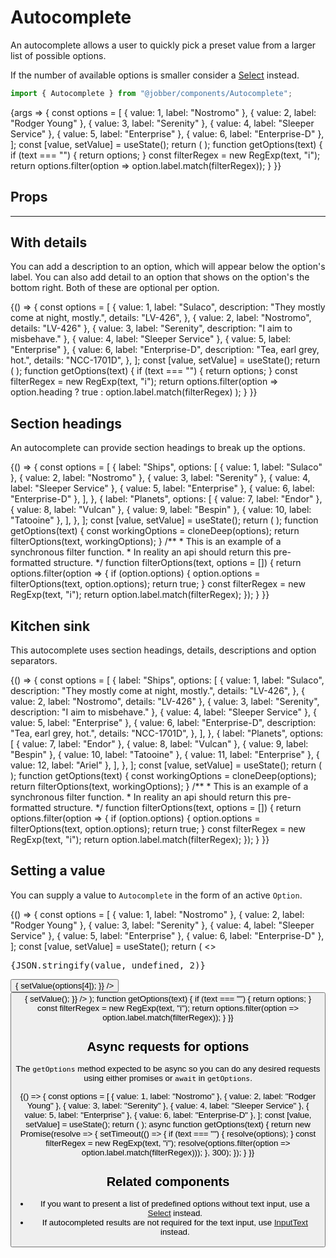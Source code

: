 
<Meta title="Components/Autocomplete" component={Autocomplete} />

# Autocomplete

An autocomplete allows a user to quickly pick a preset value from a larger list
of possible options.

If the number of available options is smaller consider a
[Select](../?path=/docs/components-select--select) instead.

```ts
import { Autocomplete } from "@jobber/components/Autocomplete";
```

<Canvas>
  <Story
    name="Autocomplete"
    args={{
      initialOptions: [],
      placeholder: "Search for something",
    }}
  >
    {args => {
      const options = [
        { value: 1, label: "Nostromo" },
        { value: 2, label: "Rodger Young" },
        { value: 3, label: "Serenity" },
        { value: 4, label: "Sleeper Service" },
        { value: 5, label: "Enterprise" },
        { value: 6, label: "Enterprise-D" },
      ];
      const [value, setValue] = useState();
      return (
        <Autocomplete
          {...args}
          value={value}
          onChange={setValue}
          getOptions={getOptions}
          name={"autocompleteInput"}
          validations={{
            maxLength: 255,
            required: {
              value: true,
              message: "This is a required field",
            },
          }}
        />
      );
      function getOptions(text) {
        if (text === "") {
          return options;
        }
        const filterRegex = new RegExp(text, "i");
        return options.filter(option => option.label.match(filterRegex));
      }
    }}
  </Story>
</Canvas>

## Props

<ArgsTable of={Autocomplete} story="Autocomplete" />

---

## With details

You can add a description to an option, which will appear below the option's
label. You can also add detail to an option that shows on the option's the
bottom right. Both of these are optional per option.

<Canvas>
  <ExampleWithHooks>
    {() => {
      const options = [
        {
          value: 1,
          label: "Sulaco",
          description: "They mostly come at night, mostly.",
          details: "LV-426",
        },
        { value: 2, label: "Nostromo", details: "LV-426" },
        { value: 3, label: "Serenity", description: "I aim to misbehave." },
        { value: 4, label: "Sleeper Service" },
        { value: 5, label: "Enterprise" },
        {
          value: 6,
          label: "Enterprise-D",
          description: "Tea, earl grey, hot.",
          details: "NCC-1701D",
        },
      ];
      const [value, setValue] = useState();
      return (
        <Autocomplete
          value={value}
          initialOptions={options}
          onChange={setValue}
          getOptions={getOptions}
          placeholder="Search for something"
        />
      );
      function getOptions(text) {
        if (text === "") {
          return options;
        }
        const filterRegex = new RegExp(text, "i");
        return options.filter(option =>
          option.heading ? true : option.label.match(filterRegex)
        );
      }
    }}
  </ExampleWithHooks>
</Canvas>

## Section headings

An autocomplete can provide section headings to break up the options.

<Canvas>
  <ExampleWithHooks>
    {() => {
      const options = [
        {
          label: "Ships",
          options: [
            { value: 1, label: "Sulaco" },
            { value: 2, label: "Nostromo" },
            { value: 3, label: "Serenity" },
            { value: 4, label: "Sleeper Service" },
            { value: 5, label: "Enterprise" },
            { value: 6, label: "Enterprise-D" },
          ],
        },
        {
          label: "Planets",
          options: [
            { value: 7, label: "Endor" },
            { value: 8, label: "Vulcan" },
            { value: 9, label: "Bespin" },
            { value: 10, label: "Tatooine" },
          ],
        },
      ];
      const [value, setValue] = useState();
      return (
        <Autocomplete
          value={value}
          separators={true}
          initialOptions={options}
          onChange={setValue}
          getOptions={getOptions}
          placeholder="Search for something"
        />
      );
      function getOptions(text) {
        const workingOptions = cloneDeep(options);
        return filterOptions(text, workingOptions);
      }
      /**
       * This is an example of a synchronous filter function.
       * In reality an api should return this pre-formatted structure.
       */
      function filterOptions(text, options = []) {
        return options.filter(option => {
          if (option.options) {
            option.options = filterOptions(text, option.options);
            return true;
          }
          const filterRegex = new RegExp(text, "i");
          return option.label.match(filterRegex);
        });
      }
    }}
  </ExampleWithHooks>
</Canvas>

## Kitchen sink

This autocomplete uses section headings, details, descriptions and option
separators.

<Canvas>
  <ExampleWithHooks>
    {() => {
      const options = [
        {
          label: "Ships",
          options: [
            {
              value: 1,
              label: "Sulaco",
              description: "They mostly come at night, mostly.",
              details: "LV-426",
            },
            { value: 2, label: "Nostromo", details: "LV-426" },
            { value: 3, label: "Serenity", description: "I aim to misbehave." },
            { value: 4, label: "Sleeper Service" },
            { value: 5, label: "Enterprise" },
            {
              value: 6,
              label: "Enterprise-D",
              description: "Tea, earl grey, hot.",
              details: "NCC-1701D",
            },
          ],
        },
        {
          label: "Planets",
          options: [
            { value: 7, label: "Endor" },
            { value: 8, label: "Vulcan" },
            { value: 9, label: "Bespin" },
            { value: 10, label: "Tatooine" },
            { value: 11, label: "Enterprise" },
            { value: 12, label: "Ariel" },
          ],
        },
      ];
      const [value, setValue] = useState();
      return (
        <Autocomplete
          value={value}
          initialOptions={options}
          onChange={setValue}
          getOptions={getOptions}
          size={"small"}
          placeholder="Search for something"
        />
      );
      function getOptions(text) {
        const workingOptions = cloneDeep(options);
        return filterOptions(text, workingOptions);
      }
      /**
       * This is an example of a synchronous filter function.
       * In reality an api should return this pre-formatted structure.
       */
      function filterOptions(text, options = []) {
        return options.filter(option => {
          if (option.options) {
            option.options = filterOptions(text, option.options);
            return true;
          }
          const filterRegex = new RegExp(text, "i");
          return option.label.match(filterRegex);
        });
      }
    }}
  </ExampleWithHooks>
</Canvas>

## Setting a value

You can supply a value to `Autocomplete` in the form of an active `Option`.

<Canvas>
  <ExampleWithHooks>
    {() => {
      const options = [
        { value: 1, label: "Nostromo" },
        { value: 2, label: "Rodger Young" },
        { value: 3, label: "Serenity" },
        { value: 4, label: "Sleeper Service" },
        { value: 5, label: "Enterprise" },
        { value: 6, label: "Enterprise-D" },
      ];
      const [value, setValue] = useState();
      return (
        <>
          <pre>{JSON.stringify(value, undefined, 2)}</pre>
          <Autocomplete
            value={value}
            initialOptions={[]}
            onChange={setValue}
            getOptions={getOptions}
            placeholder="Search for something"
          />
          <Button
            label="Choose the Enterprise"
            onClick={() => {
              setValue(options[4]);
            }}
          />
          <Button
            label="Reset"
            onClick={() => {
              setValue();
            }}
          />
        </>
      );
      function getOptions(text) {
        if (text === "") {
          return options;
        }
        const filterRegex = new RegExp(text, "i");
        return options.filter(option => option.label.match(filterRegex));
      }
    }}
  </ExampleWithHooks>
</Canvas>

## Async requests for options

The `getOptions` method expected to be async so you can do any desired requests
using either promises or `await` in `getOptions`.

<Canvas>
  <ExampleWithHooks>
    {() => {
      const options = [
        { value: 1, label: "Nostromo" },
        { value: 2, label: "Rodger Young" },
        { value: 3, label: "Serenity" },
        { value: 4, label: "Sleeper Service" },
        { value: 5, label: "Enterprise" },
        { value: 6, label: "Enterprise-D" },
      ];
      const [value, setValue] = useState();
      return (
        <Autocomplete
          value={value}
          initialOptions={[]}
          onChange={setValue}
          getOptions={getOptions}
          placeholder="Search for something"
        />
      );
      async function getOptions(text) {
        return new Promise(resolve => {
          setTimeout(() => {
            if (text === "") {
              resolve(options);
            }
            const filterRegex = new RegExp(text, "i");
            resolve(options.filter(option => option.label.match(filterRegex)));
          }, 300);
        });
      }
    }}
  </ExampleWithHooks>
</Canvas>

## Related components

- If you want to present a list of predefined options without text input, use a
  [Select](../?path=/docs/components-select--select) instead.
- If autocompleted results are not required for the text input, use
  [InputText](../?path=/docs/components-inputtext--input-text) instead.
